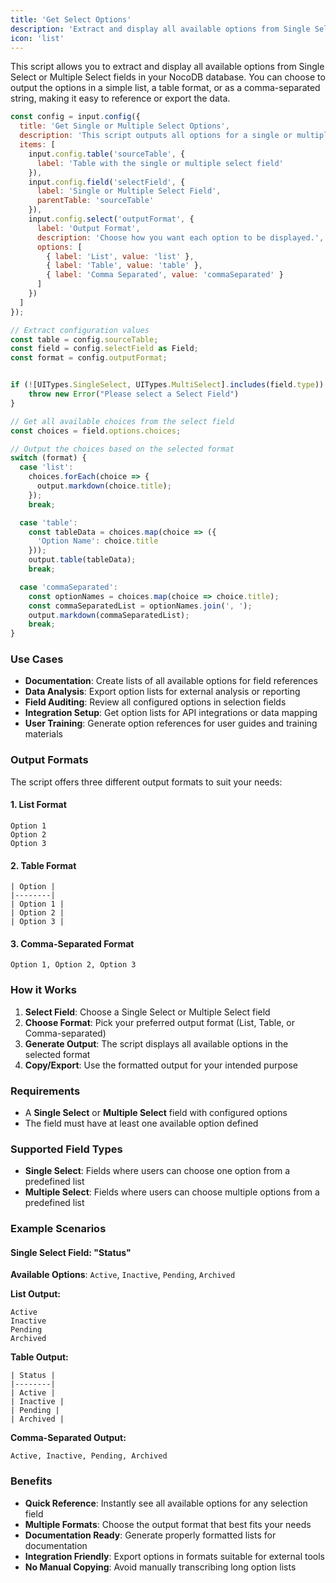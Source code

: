 ```yaml
---
title: 'Get Select Options'
description: 'Extract and display all available options from Single Select or Multiple Select fields in various formats'
icon: 'list'
---
```


This script allows you to extract and display all available options from Single Select or Multiple Select fields in your NocoDB database. You can choose to output the options in a simple list, a table format, or as a comma-separated string, making it easy to reference or export the data.

```javascript
const config = input.config({
  title: 'Get Single or Multiple Select Options',
  description: 'This script outputs all options for a single or multiple select field.',
  items: [
    input.config.table('sourceTable', {
      label: 'Table with the single or multiple select field'
    }),
    input.config.field('selectField', {
      label: 'Single or Multiple Select Field',
      parentTable: 'sourceTable'
    }),
    input.config.select('outputFormat', {
      label: 'Output Format',
      description: 'Choose how you want each option to be displayed.',
      options: [
        { label: 'List', value: 'list' },
        { label: 'Table', value: 'table' },
        { label: 'Comma Separated', value: 'commaSeparated' }
      ]
    })
  ]
});

// Extract configuration values
const table = config.sourceTable;
const field = config.selectField as Field;
const format = config.outputFormat;


if (![UITypes.SingleSelect, UITypes.MultiSelect].includes(field.type)) {
    throw new Error("Please select a Select Field")
}

// Get all available choices from the select field
const choices = field.options.choices;

// Output the choices based on the selected format
switch (format) {
  case 'list':
    choices.forEach(choice => {
      output.markdown(choice.title);
    });
    break;

  case 'table':
    const tableData = choices.map(choice => ({
      'Option Name': choice.title
    }));
    output.table(tableData);
    break;

  case 'commaSeparated':
    const optionNames = choices.map(choice => choice.title);
    const commaSeparatedList = optionNames.join(', ');
    output.markdown(commaSeparatedList);
    break;
}
```


### Use Cases

- **Documentation**: Create lists of all available options for field references
- **Data Analysis**: Export option lists for external analysis or reporting
- **Field Auditing**: Review all configured options in selection fields
- **Integration Setup**: Get option lists for API integrations or data mapping
- **User Training**: Generate option references for user guides and training materials

### Output Formats

The script offers three different output formats to suit your needs:

#### 1. List Format
```
Option 1
Option 2
Option 3
```

#### 2. Table Format
```
| Option |
|--------|
| Option 1 |
| Option 2 |
| Option 3 |
```

#### 3. Comma-Separated Format
```
Option 1, Option 2, Option 3
```

### How it Works

1. **Select Field**: Choose a Single Select or Multiple Select field
2. **Choose Format**: Pick your preferred output format (List, Table, or Comma-separated)
3. **Generate Output**: The script displays all available options in the selected format
4. **Copy/Export**: Use the formatted output for your intended purpose

### Requirements

- A **Single Select** or **Multiple Select** field with configured options
- The field must have at least one available option defined

### Supported Field Types

- **Single Select**: Fields where users can choose one option from a predefined list
- **Multiple Select**: Fields where users can choose multiple options from a predefined list

### Example Scenarios

#### Single Select Field: "Status"
**Available Options**: `Active`, `Inactive`, `Pending`, `Archived`

**List Output:**
```
Active
Inactive
Pending
Archived
```

**Table Output:**
```
| Status |
|--------|
| Active |
| Inactive |
| Pending |
| Archived |
```

**Comma-Separated Output:**
```
Active, Inactive, Pending, Archived
```

### Benefits

- **Quick Reference**: Instantly see all available options for any selection field
- **Multiple Formats**: Choose the output format that best fits your needs
- **Documentation Ready**: Generate properly formatted lists for documentation
- **Integration Friendly**: Export options in formats suitable for external tools
- **No Manual Copying**: Avoid manually transcribing long option lists
